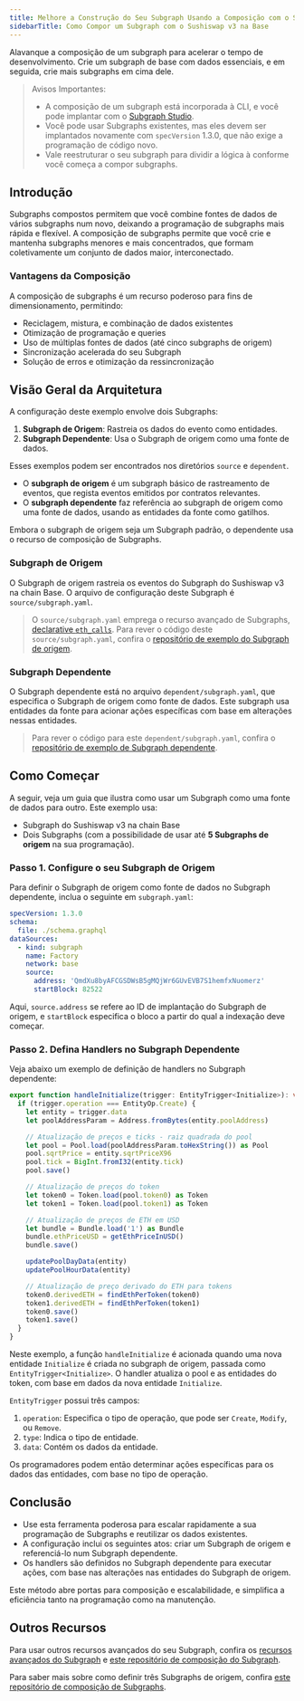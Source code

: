 ```yaml
---
title: Melhore a Construção do Seu Subgraph Usando a Composição com o Sushiswap v3 na Base
sidebarTitle: Como Compor um Subgraph com o Sushiswap v3 na Base
---
```


Alavanque a composição de um subgraph para acelerar o tempo de desenvolvimento. Crie um subgraph de base com dados essenciais, e em seguida, crie mais subgraphs em cima dele.

> Avisos Importantes:
>
> - A composição de um subgraph está incorporada à CLI, e você pode implantar com o [Subgraph Studio](https://thegraph.com/studio/).
> - Você pode usar Subgraphs existentes, mas eles devem ser implantados novamente com `specVersion` 1.3.0, que não exige a programação de código novo.
> - Vale reestruturar o seu subgraph para dividir a lógica à conforme você começa a compor subgraphs.

## Introdução

Subgraphs compostos permitem que você combine fontes de dados de vários subgraphs num novo, deixando a programação de subgraphs mais rápida e flexível. A composição de subgraphs permite que você crie e mantenha subgraphs menores e mais concentrados, que formam coletivamente um conjunto de dados maior, interconectado.

### Vantagens da Composição

A composição de subgraphs é um recurso poderoso para fins de dimensionamento, permitindo:

- Reciclagem, mistura, e combinação de dados existentes
- Otimização de programação e queries
- Uso de múltiplas fontes de dados (até cinco subgraphs de origem)
- Sincronização acelerada do seu Subgraph
- Solução de erros e otimização da ressincronização

## Visão Geral da Arquitetura

A configuração deste exemplo envolve dois Subgraphs:

1. **Subgraph de Origem**: Rastreia os dados do evento como entidades.
2. **Subgraph Dependente**: Usa o Subgraph de origem como uma fonte de dados.

Esses exemplos podem ser encontrados nos diretórios `source` e `dependent`.

- O **subgraph de origem** é um subgraph básico de rastreamento de eventos, que regista eventos emitidos por contratos relevantes.
- O **subgraph dependente** faz referência ao subgraph de origem como uma fonte de dados, usando as entidades da fonte como gatilhos.

Embora o subgraph de origem seja um Subgraph padrão, o dependente usa o recurso de composição de Subgraphs.

### Subgraph de Origem

O Subgraph de origem rastreia os eventos do Subgraph do Sushiswap v3 na chain Base. O arquivo de configuração deste Subgraph é `source/subgraph.yaml`.

> O `source/subgraph.yaml` emprega o recurso avançado de Subgraphs, [declarative `eth_calls`](https://thegraph.com/docs/en/subgraphs/developing/creating/advanced/#declared-eth_call). Para rever o código deste `source/subgraph.yaml`, confira o [repositório de exemplo do Subgraph de origem](https://github.com/incrypto32/subgraph-composition-sample-subgraph/blob/a5f13cb4b961f92d5c5631dca589c54feb1c0a19/source/subgraph.yaml).

### Subgraph Dependente

O Subgraph dependente está no arquivo `dependent/subgraph.yaml`, que especifica o Subgraph de origem como fonte de dados. Este subgraph usa entidades da fonte para acionar ações específicas com base em alterações nessas entidades.

> Para rever o código para este `dependent/subgraph.yaml`, confira o [repositório de exemplo de Subgraph dependente](https://github.com/incrypto32/subgraph-composition-sample-subgraph/blob/main/dependant/subgraph.yaml).

## Como Começar

A seguir, veja um guia que ilustra como usar um Subgraph como uma fonte de dados para outro. Este exemplo usa:

- Subgraph do Sushiswap v3 na chain Base
- Dois Subgraphs (com a possibilidade de usar até **5 Subgraphs de origem** na sua programação).

### Passo 1. Configure o seu Subgraph de Origem

Para definir o Subgraph de origem como fonte de dados no Subgraph dependente, inclua o seguinte em `subgraph.yaml`:

```yaml
specVersion: 1.3.0
schema:
  file: ./schema.graphql
dataSources:
  - kind: subgraph
    name: Factory
    network: base
    source:
      address: 'QmdXu8byAFCGSDWsB5gMQjWr6GUvEVB7S1hemfxNuomerz'
      startBlock: 82522
```

Aqui, `source.address` se refere ao ID de implantação do Subgraph de origem, e `startBlock` especifica o bloco a partir do qual a indexação deve começar.

### Passo 2. Defina Handlers no Subgraph Dependente

Veja abaixo um exemplo de definição de handlers no Subgraph dependente:

```typescript
export function handleInitialize(trigger: EntityTrigger<Initialize>): void {
  if (trigger.operation === EntityOp.Create) {
    let entity = trigger.data
    let poolAddressParam = Address.fromBytes(entity.poolAddress)

    // Atualização de preços e ticks - raiz quadrada do pool
    let pool = Pool.load(poolAddressParam.toHexString()) as Pool
    pool.sqrtPrice = entity.sqrtPriceX96
    pool.tick = BigInt.fromI32(entity.tick)
    pool.save()

    // Atualização de preços do token
    let token0 = Token.load(pool.token0) as Token
    let token1 = Token.load(pool.token1) as Token

    // Atualização de preços de ETH em USD
    let bundle = Bundle.load('1') as Bundle
    bundle.ethPriceUSD = getEthPriceInUSD()
    bundle.save()

    updatePoolDayData(entity)
    updatePoolHourData(entity)

    // Atualização de preço derivado do ETH para tokens
    token0.derivedETH = findEthPerToken(token0)
    token1.derivedETH = findEthPerToken(token1)
    token0.save()
    token1.save()
  }
}
```

Neste exemplo, a função `handleInitialize` é acionada quando uma nova entidade `Initialize` é criada no subgraph de origem, passada como `EntityTrigger<Initialize>`. O handler atualiza o pool e as entidades do token, com base em dados da nova entidade `Initialize`.

`EntityTrigger` possui três campos:

1. `operation`: Especifica o tipo de operação, que pode ser `Create`, `Modify`, ou `Remove`.
2. `type`: Indica o tipo de entidade.
3. `data`: Contém os dados da entidade.

Os programadores podem então determinar ações específicas para os dados das entidades, com base no tipo de operação.

## Conclusão

- Use esta ferramenta poderosa para escalar rapidamente a sua programação de Subgraphs e reutilizar os dados existentes.
- A configuração inclui os seguintes atos: criar um Subgraph de origem e referenciá-lo num Subgraph dependente.
- Os handlers são definidos no Subgraph dependente para executar ações, com base nas alterações nas entidades do Subgraph de origem.

Este método abre portas para composição e escalabilidade, e simplifica a eficiência tanto na programação como na manutenção.

## Outros Recursos

Para usar outros recursos avançados do seu Subgraph, confira os [recursos avançados do Subgraph](/developing/creating/advanced/) e [este repositório de composição do Subgraph](https://github.com/incrypto32/subgraph-composition-sample-subgraph).

Para saber mais sobre como definir três Subgraphs de origem, confira [este repositório de composição de Subgraphs](https://github.com/isum/subgraph-composition-example).
